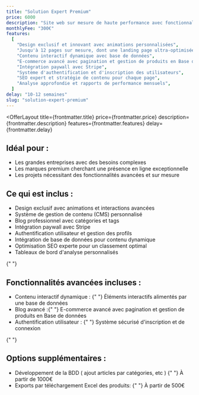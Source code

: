 ```yaml
---
title: "Solution Expert Premium"
price: 6000
description: "Site web sur mesure de haute performance avec fonctionnalités avancées et stratégie digitale complète"
monthlyFee: "300€"
features:
  [
    "Design exclusif et innovant avec animations personnalisées",
    "Jusqu'à 12 pages sur mesure, dont une landing page ultra-optimisée",
    "Contenu interactif dynamique avec base de données",
    "E-commerce avancé avec pagination et gestion de produits en Base de données",
    "Intégration paywall avec Stripe",
    "Système d'authentification et d'inscription des utilisateurs",
    "SEO expert et stratégie de contenu pour chaque page",
    "Analyse approfondie et rapports de performance mensuels",
  ]
delay: "10-12 semaines"
slug: "solution-expert-premium"
---
```



<OfferLayout
  title={frontmatter.title}
  price={frontmatter.price}
  description={frontmatter.description}
  features={frontmatter.features}
  delay={frontmatter.delay}
>
  <div className="grid grid-cols-1 md:grid-cols-2 gap-8">
    <div className="space-y-4">
      <h2 className="text-2xl font-bold">Idéal pour :</h2>
      <ul className="list-disc list-inside space-y-2">
        <li>Les grandes entreprises avec des besoins complexes</li>
        <li>Les marques premium cherchant une présence en ligne exceptionnelle</li>
        <li>Les projets nécessitant des fonctionnalités avancées et sur mesure</li>
      </ul>
    </div>
    <div className="space-y-4">
      <h2 className="text-2xl font-bold">Ce qui est inclus :</h2>
      <ul className="list-disc list-inside space-y-2">
        <li>Design exclusif avec animations et interactions avancées</li>
        <li>Système de gestion de contenu (CMS) personnalisé</li>
        <li>Blog professionnel avec catégories et tags</li>
        <li>Intégration paywall avec Stripe</li>
        <li>Authentification utilisateur et gestion des profils</li>
        <li>Intégration de base de données pour contenu dynamique</li>
        <li>Optimisation SEO experte pour un classement optimal</li>
        <li>Tableaux de bord d'analyse personnalisés</li>
      </ul>
    </div>
  </div>

{" "}

<div className="mt-8">
  <h2 className="text-2xl font-bold mb-4 text-white">
    Fonctionnalités avancées incluses :
  </h2>
  <ul className="grid grid-cols-1 md:grid-cols-2 gap-4">
    <li className="p-4 bg-gray-800 rounded-lg hover:shadow-md transition-shadow duration-300">
      <span className="font-semibold text-gray-200">
        Contenu interactif dynamique :
      </span>{" "}
      <span className="text-gray-300">
        Éléments interactifs alimentés par une base de données
      </span>
    </li>
    <li className="p-4 bg-gray-800 rounded-lg hover:shadow-md transition-shadow duration-300">
      <span className="font-semibold text-gray-200">Blog avancé :</span>{" "}
      <span className="text-gray-300">
        E-commerce avancé avec pagination et gestion de produits en Base de
        données
      </span>
    </li>
    <li className="p-4 bg-gray-800 rounded-lg hover:shadow-md transition-shadow duration-300">
      <span className="font-semibold text-gray-200">
        Authentification utilisateur :
      </span>{" "}
      <span className="text-gray-300">
        Système sécurisé d'inscription et de connexion
      </span>
    </li>
  </ul>
</div>

{" "}

<div className="mt-8">
  <h2 className="text-2xl font-bold mb-4 text-white">
    Options supplémentaires :
  </h2>
  <ul className="grid grid-cols-1 md:grid-cols-2 gap-4">
    <li className="p-4 bg-gray-800 rounded-lg hover:shadow-md transition-shadow duration-300">
      <span className="font-semibold text-gray-200">
        Développement de la BDD ( ajout articles par catégories, etc )
      </span>{" "}
      <span className="text-gray-300">À partir de 1000€</span>
    </li>
    <li className="p-4 bg-gray-800 rounded-lg hover:shadow-md transition-shadow duration-300">
      <span className="font-semibold text-gray-200">
        Exports par téléchargement Excel des produits:
      </span>{" "}
      <span className="text-gray-300">À partir de 500€</span>
    </li>
  </ul>
</div>

</OfferLayout>
